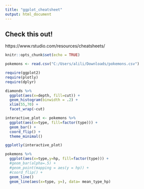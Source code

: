 ```yaml
---
title: "ggplot_cheatsheet"
output: html_document
---
```


## Check this out!
https://www.rstudio.com/resources/cheatsheets/


```r
knitr::opts_chunk$set(echo = TRUE)
```

```r
pokemons <- read.csv("C:/Users/alili/Downloads/pokemons.csv")
```

```r
require(ggplot2)
require(plotly)
require(dplyr)
```

```r
diamonds %>%
  ggplot(aes(x=depth, fill=cut)) + 
  geom_histogram(binwidth = .2) +
  xlim(55,70) + 
  facet_wrap(~cut)
```

```r
interactive_plot <- pokemons %>%
  ggplot(aes(x=type, fill=factor(type))) + 
  geom_bar() + 
  coord_flip() + 
  theme_minimal()

ggplotly(interactive_plot)
```

```r
pokemons %>%
  ggplot(aes(x=type,y=hp, fill=factor(type))) +
  #geom_bar(alpha=.5) + 
  #geom_point(mapping = aes(y = hp)) +
  #coord_flip() + 
  geom_line()
  geom_line(aes(x=type, y=), data= mean_type_hp)
  
```
